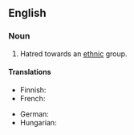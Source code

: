 ==English==

===Noun===
{{en-noun|sg=[[race]] [[hatred]]|-}}

# Hatred towards an [[ethnic]] group.

====Translations====
{{trans-top|hatred towards an ethnic group}}
* Finnish: {{t-|fi|rotuviha}}
* French: {{t+|fr|racial}}
{{trans-mid}}
* German: {{t+|de|Rassenhaß|m}}
* Hungarian: {{t-|hu|fajgyűlölet}}
{{trans-bottom}}